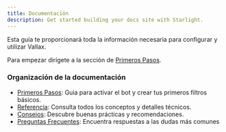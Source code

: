 ```yaml
---
title: Documentación
description: Get started building your docs site with Starlight.
---
```


Esta guía te proporcionará toda la información necesaria para configurar y utilizar Vallax.

Para empezar dirígete a la sección de [Primeros Pasos](/docs/primeros-pasos/activacion).

### Organización de la documentación
  * [Primeros Pasos](/docs/primeros-pasos/activacion): Guia para activar el bot y crear tus primeros filtros básicos.
  * [Referencia](/docs/referencia/filtros): Consulta todos los conceptos y detalles técnicos.
  * [Consejos](/docs/consejos/regex): Descubre buenas prácticas y recomendaciones.
  * [Preguntas Frecuentes](/docs/faq): Encuentra respuestas a las dudas más comunes
